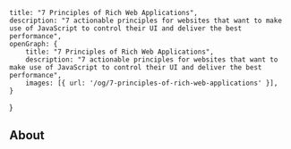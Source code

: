     title: "7 Principles of Rich Web Applications",
    description: "7 actionable principles for websites that want to make use of JavaScript to control their UI and deliver the best performance",
    openGraph: {
        title: "7 Principles of Rich Web Applications",
        description: "7 actionable principles for websites that want to make use of JavaScript to control their UI and deliver the best performance",
        images: [{ url: '/og/7-principles-of-rich-web-applications' }],
    }
}

## About
